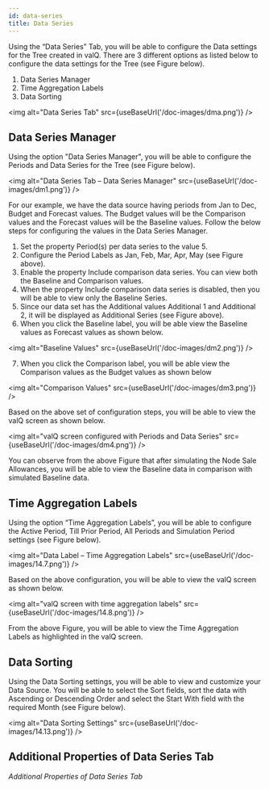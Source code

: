```yaml
---
id: data-series
title: Data Series
---
```


Using the “Data Series” Tab, you will be able to configure the Data
settings for the Tree created in valQ. There are 3 different options as
listed below to configure the data settings for the Tree (see Figure
below).

1.  Data Series Manager
2.  Time Aggregation Labels
3.  Data Sorting

<img alt="Data Series Tab" src={useBaseUrl('/doc-images/dma.png')} />

## Data Series Manager

Using the option "Data Series Manager", you will be able to configure
the Periods and Data Series for the Tree (see Figure below).

<img alt="Data Series Tab – Data Series Manager" src={useBaseUrl('/doc-images/dm1.png')} />

For our example, we have the data source having periods from Jan to Dec,
Budget and Forecast values. The Budget values will be the Comparison
values and the Forecast values will be the Baseline values. Follow the
below steps for configuring the values in the Data Series Manager.

1.  Set the property Period(s) per data series to the value 5.
2.  Configure the Period Labels as Jan, Feb, Mar, Apr, May (see Figure
    above).
3.  Enable the property Include comparison data series. You can view
    both the Baseline and Comparison values.
4.  When the property Include comparison data series is disabled, then
    you will be able to view only the Baseline Series.
5.  Since our data set has the Additional values Additional 1 and
    Additional 2, it will be displayed as Additional Series (see Figure
    above).
6.  When you click the Baseline label, you will be able view the
    Baseline values as Forecast values as shown below.

<img alt="Baseline Values" src={useBaseUrl('/doc-images/dm2.png')} />

7.  When you click the Comparison label, you will be able view the
    Comparison values as the Budget values as shown below

<img alt="Comparison Values" src={useBaseUrl('/doc-images/dm3.png')} />

Based on the above set of configuration steps, you will be able to view
the valQ screen as shown below.

<img alt="valQ screen configured with Periods and Data Series" src={useBaseUrl('/doc-images/dm4.png')} />

You can observe from the above Figure that after simulating the Node
Sale Allowances, you will be able to view the Baseline data in
comparison with simulated Baseline data.

## Time Aggregation Labels

Using the option “Time Aggregation Labels”, you will be able to
configure the Active Period, Till Prior Period, All Periods and
Simulation Period settings (see Figure below).

<img alt="Data Label – Time Aggregation Labels" src={useBaseUrl('/doc-images/14.7.png')} />

Based on the above configuration, you will be able to view the valQ
screen as shown below.

<img alt="valQ screen with time aggregation labels" src={useBaseUrl('/doc-images/14.8.png')} />

From the above Figure, you will be able to view the Time Aggregation
Labels as highlighted in the valQ screen.

## Data Sorting

Using the Data Sorting settings, you will be able to view and customize
your Data Source. You will be able to select the Sort fields, sort the
data with Ascending or Descending Order and select the Start With field
with the required Month (see Figure below).

<img alt="Data Sorting Settings" src={useBaseUrl('/doc-images/14.13.png')} />

## Additional Properties of Data Series Tab


*Additional Properties of Data Series Tab*